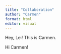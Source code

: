 ```yaml
---
title: "Collaboration"
author: "Carmen"
format: html
editor: visual
---
```


Hey, Lei! This is Carmen.

Hi Carmen!
